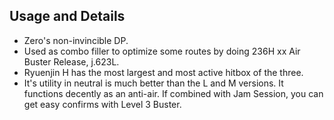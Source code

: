 ## Usage and Details

- Zero's non-invincible DP.
- Used as combo filler to optimize some routes by doing <InputBlock>236H xx Air Buster Release, j.623L</InputBlock>.
- Ryuenjin H has the most largest and most active hitbox of the three.
- It's utility in neutral is much better than the L and M versions. It functions decently as an anti-air. If combined with Jam Session, you can get easy confirms with Level 3 Buster.
